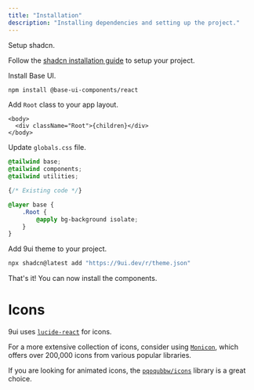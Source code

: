 ```yaml
---
title: "Installation"
description: "Installing dependencies and setting up the project."
---
```


<Steps>

<Step>Setup shadcn.</Step>

Follow the [shadcn installation guide](https://ui.shadcn.com/docs/installation) to setup your project.

<Step>Install Base UI.</Step>

```bash title="Terminal"
npm install @base-ui-components/react
```

<Step>Add `Root` class to your app layout.</Step>

```tsx {2} title="layout.tsx"
<body>
  <div className="Root">{children}</div>
</body>
```

<Step>Update `globals.css` file.</Step>

```css {7-11} title="globals.css"
@tailwind base;
@tailwind components;
@tailwind utilities;

{/* Existing code */}

@layer base {
	.Root {
		@apply bg-background isolate;
	}
}
```

<Step>Add 9ui theme to your project.</Step>

```bash title="Terminal"
npx shadcn@latest add "https://9ui.dev/r/theme.json"
```

<Step>That's it! You can now install the components.</Step>

</Steps>

# Icons

9ui uses [`lucide-react`](https://lucide.dev/) for icons.

For a more extensive collection of icons, consider using [`Monicon`](https://monicon-docs.vercel.app/), which offers over 200,000 icons from various popular libraries.

If you are looking for animated icons, the [`pqoqubbw/icons`](https://icons.pqoqubbw.dev/) library is a great choice.
